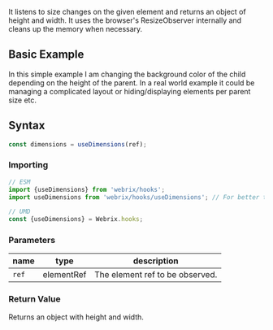 
It listens to size changes on the given element and returns an object of height and width. It uses the browser's 
ResizeObserver internally and cleans up the memory when necessary.

## Basic Example
In this simple example I am changing the background color of the child depending on the height of the parent.
In a real world example it could be managing a complicated layout or hiding/displaying elements per parent size etc.

<Example file='docs/hooks/usedimensions/BasicExample' height={200}/>

## Syntax

```js
const dimensions = useDimensions(ref);
```

### Importing

```jsx
// ESM
import {useDimensions} from 'webrix/hooks';
import useDimensions from 'webrix/hooks/useDimensions'; // For better tree shaking

// UMD
const {useDimensions} = Webrix.hooks;
```

### Parameters

name|type|description
---|---|---
`ref`|elementRef|The element ref to be observed.

### Return Value

Returns an object with height and width.
